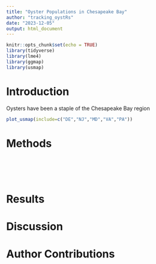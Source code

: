 ```yaml
---
title: "Oyster Populations in Chesapeake Bay"
author: "tracking_oystRs"
date: "2023-12-05"
output: html_document
---
```


```r
knitr::opts_chunk$set(echo = TRUE)
library(tidyverse)
library(lme4)
library(ggmap)
library(usmap)
```

# Introduction
Oysters have been a staple of the Chesapeake Bay region

```r
plot_usmap(include=c("DE","NJ","MD","VA","PA"))
```

# Methods
```r

```

```r

```

```r

```

```r

```

```r
```
# Results

# Discussion

# Author Contributions